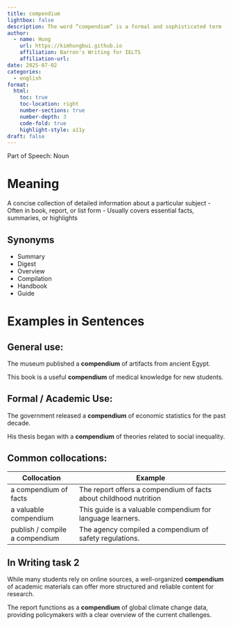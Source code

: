 ```yaml
---
title: compendium
lightbox: false
description: The word “compendium” is a formal and sophisticated term
author:
  - name: Hung
    url: https://kimhungbui.github.io
    affiliation: Barron's Writing for IELTS
    affiliation-url: 
date: 2025-07-02
categories:
  - english
format:
  html:
    toc: true
    toc-location: right
    number-sections: true
    number-depth: 3
    code-fold: true
    highlight-style: a11y
draft: false
---
```

Part of Speech:
Noun

# Meaning

A concise collection of detailed information about a particular subject
- Often in book, report, or list form
- Usually covers essential facts, summaries, or highlights

## Synonyms
- Summary
- Digest
- Overview
- Compilation
- Handbook
- Guide

# Examples in Sentences
## General use:

The museum published a __compendium__ of artifacts from ancient Egypt.

This book is a useful __compendium__ of medical knowledge for new students.

## Formal / Academic Use:

The government released a __compendium__ of economic statistics for the past decade.

His thesis began with a __compendium__ of theories related to social inequality.

## Common collocations:


| Collocation                    | Example                                                           |
| ------------------------------ | ----------------------------------------------------------------- |
| a compendium of facts          | The report offers a compendium of facts about childhood nutrition |
| a valuable compendium          | This guide is a valuable compendium for language learners.        |
| publish / compile a compendium | The agency compiled a compendium of safety regulations.           |


## In Writing task 2
While many students rely on online sources, a well-organized __compendium__ of academic materials can offer more structured and reliable content for research.

The report functions as a __compendium__ of global climate change data, providing policymakers with a clear overview of the current challenges.